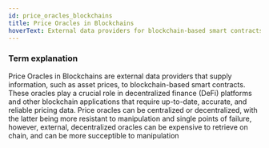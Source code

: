 ```yaml
---
id: price_oracles_blockchains
title: Price Oracles in Blockchains
hoverText: External data providers for blockchain-based smart contracts
---
```


### Term explanation

Price Oracles in Blockchains are external data providers that supply information, such as asset prices, to blockchain-based smart contracts. These oracles play a crucial role in decentralized finance (DeFi) platforms and other blockchain applications that require up-to-date, accurate, and reliable pricing data. Price oracles can be centralized or decentralized, with the latter being more resistant to manipulation and single points of failure, however, external, decentralized oracles can be expensive to retrieve on chain, and can be more succeptible to manipulation 